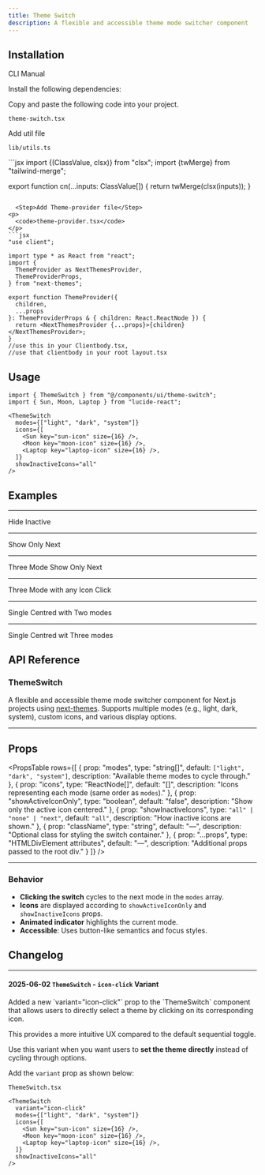 ```yaml
---
title: Theme Switch
description: A flexible and accessible theme mode switcher component
---
```


<ComponentPreview
  name="themeswitch-demo"
  className=""
  description="Interactive switch, Cycle through three themes, showing All icons"
/>

## Installation

<Tabs defaultValue="cli" className="w-full">
  <TabsList>
    <TabsTrigger value="cli">CLI</TabsTrigger>
    <TabsTrigger value="manual">Manual</TabsTrigger>
  </TabsList>
  <TabsContent value="cli">
    <PkgOptions name="theme-switch" />
  </TabsContent>
  <TabsContent value="manual">
    <Steps>
  
<Step>Install the following dependencies:</Step>
<DepsOptions name="next-themes" />

<Step>Copy and paste the following code into your project.</Step>
<p>
  <code>theme-switch.tsx</code>
</p>
<ComponentSource name="theme-switch" />

<Step>Add util file</Step>
<p>
  <code>lib/utils.ts</code>
</p>
```jsx 
import {(ClassValue, clsx)} from "clsx";
import {twMerge} from "tailwind-merge";

export function cn(...inputs: ClassValue[]) {
  return twMerge(clsx(inputs));
}
```

  <Step>Add Theme-provider file</Step>
<p>
  <code>theme-provider.tsx</code>
</p>
```jsx 
"use client";

import type * as React from "react";
import {
  ThemeProvider as NextThemesProvider,
  ThemeProviderProps,
} from "next-themes";

export function ThemeProvider({
  children,
  ...props
}: ThemeProviderProps & { children: React.ReactNode }) {
  return <NextThemesProvider {...props}>{children}</NextThemesProvider>;
}
//use this in your Clientbody.tsx,
//use that clientbody in your root layout.tsx
```

</Steps>
  </TabsContent>
</Tabs>

## Usage

```tsx
import { ThemeSwitch } from "@/components/ui/theme-switch";
import { Sun, Moon, Laptop } from "lucide-react";
```

```tsx
<ThemeSwitch
  modes={["light", "dark", "system"]}
  icons={[
    <Sun key="sun-icon" size={16} />,
    <Moon key="moon-icon" size={16} />,
    <Laptop key="laptop-icon" size={16} />,
  ]}
  showInactiveIcons="all"
/>
```

## Examples

---

<Step>Hide Inactive</Step>

<ComponentPreview
  name="thswitchhideinactive"
  className=""
  description="Switch shows only the active theme icon, hiding others."
/>

---

<Step>Show Only Next</Step>

<ComponentPreview
  name="thswitchtwonext"
  className=""
  description="Switch displays current and next theme icons only."
/>

---

<Step>Three Mode Show Only Next</Step>

<ComponentPreview
  name="thswitchthreenext"
  className=""
  description="Cycle through three themes, showing just next icon."
/>

---

<Step>Three Mode with any Icon Click</Step>

<ComponentPreview
  name="themeswitchicon"
  className=""
  description="supports three theme modes."
/>

---

<Step>Single Centred with Two modes</Step>

<ComponentPreview
  name="thsinglecentredtwo"
  className=""
  description="Only the active theme icon is centered and visible."
/>

---

<Step>Single Centred wit Three modes</Step>

<ComponentPreview
  name="thsinglecentredthree"
  className=""
  description="Active icon is centered; supports three theme modes."
/>

## API Reference

### ThemeSwitch

A flexible and accessible theme mode switcher component for Next.js projects using [next-themes](https://github.com/pacocoursey/next-themes). Supports multiple modes (e.g., light, dark, system), custom icons, and various display options.

---

## Props

<PropsTable
  rows={[
    {
      prop: "modes",
      type: "string[]",
      default: `["light", "dark", "system"]`,
      description: "Available theme modes to cycle through."
    },
    {
      prop: "icons",
      type: "ReactNode[]",
      default: "[]",
      description: "Icons representing each mode (same order as `modes`)."
    },
    {
      prop: "showActiveIconOnly",
      type: "boolean",
      default: "false",
      description: "Show only the active icon centered."
    },
    {
      prop: "showInactiveIcons",
      type: `"all" | "none" | "next"`,
      default: `"all"`,
      description: "How inactive icons are shown."
    },
    {
      prop: "className",
      type: "string",
      default: "—",
      description: "Optional class for styling the switch container."
    },
    {
      prop: "...props",
      type: "HTMLDivElement attributes",
      default: "—",
      description: "Additional props passed to the root div."
    }
  ]}
/>

---

### Behavior

- **Clicking the switch** cycles to the next mode in the `modes` array.
- **Icons** are displayed according to `showActiveIconOnly` and `showInactiveIcons` props.
- **Animated indicator** highlights the current mode.
- **Accessible**: Uses button-like semantics and focus styles.


## Changelog
---
#### 2025-06-02 `ThemeSwitch` - `icon-click` Variant

<div style={{ marginTop: '0.5rem' }}>
  Added a new `variant="icon-click"` prop to the `ThemeSwitch` component that allows users to directly select a theme by clicking on its corresponding icon.
</div>

This provides a more intuitive UX compared to the default sequential toggle.

Use this variant when you want users to **set the theme directly** instead of cycling through options.

Add the `variant` prop as shown below:

`ThemeSwitch.tsx`

```tsx 
<ThemeSwitch
  variant="icon-click"
  modes={["light", "dark", "system"]}
  icons={[
    <Sun key="sun-icon" size={16} />,
    <Moon key="moon-icon" size={16} />,
    <Laptop key="laptop-icon" size={16} />,
  ]}
  showInactiveIcons="all"
/>
```
